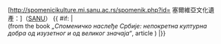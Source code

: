 [http://spomenicikulture.mi.sanu.ac.rs/spomenik.php?id={{{Link}}} 塞爾維亞文化遺產：{{{Name}}}]（[[塞爾維亞科學與藝術學院|SANU]]） {{sr icon}} {{en icon}} {{ #if: {{{cite|}}} | </br>(from the book ''„Споменичко наслеђе Србије: непокретна културна добра од изузетног и од великог значаја“'', article ''{{{cite}}}'') |}}<noinclude>
{{documentation}}
</noinclude>